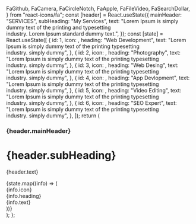   FaGithub,
  FaCamera,
  FaCircleNotch,
  FaApple,
  FaFileVideo,
  FaSearchDollar,
} from "react-icons/fa";
  const [header] = React.useState({
    mainHeader: "SERVICES",
    subHeading: "My Services",
    text:
      "Lorem Ipsum is simply dummy text of the printing and typesetting\
    industry. Lorem Ipsum standard dummy text.",
  });
  const [state] = React.useState([
    {
      id: 1,
      icon: <FaGithub className="commonIcons" />,
      heading: "Web Development",
      text:
        "Lorem Ipsum is simply dummy text of the printing typesetting\
      industry. simply dummy",
    },
    {
      id: 2,
      icon: <FaCamera className="commonIcons" />,
      heading: "Photography",
      text:
        "Lorem Ipsum is simply dummy text of the printing typesetting\
        industry. simply dummy",
    },
    {
      id: 3,
      icon: <FaCircleNotch className="commonIcons" />,
      heading: "Web Desing",
      text:
        "Lorem Ipsum is simply dummy text of the printing typesetting\
        industry. simply dummy",
    },
    {
      id: 4,
      icon: <FaApple className="commonIcons" />,
      heading: "App Devlopment",
      text:
        "Lorem Ipsum is simply dummy text of the printing typesetting\
        industry. simply dummy",
    },
    {
      id: 5,
      icon: <FaFileVideo className="commonIcons" />,
      heading: "Video Editing",
      text:
        "Lorem Ipsum is simply dummy text of the printing typesetting\
        industry. simply dummy",
    },
    {
      id: 6,
      icon: <FaSearchDollar className="commonIcons" />,
      heading: "SEO Expert",
      text:
        "Lorem Ipsum is simply dummy text of the printing typesetting\
        industry. simply dummy",
    },
  ]);
  return (
    <div className="services">
      <div className="container">
        <div className="services__header">
          <div className="common">
            <h3 className="heading">{header.mainHeader}</h3>
            <h1 className="mainHeader">{header.subHeading}</h1>
            <p className="mainContent">{header.text}</p>
            <div className="commonBorder"></div>
          </div>
          <div className="row bgMain">
            {state.map((info) => (
              <div className="col-4 bgMain">
                <div className="services__box">
                  {info.icon}
                  <div className="services__box-header">{info.heading}</div>
                  <div className="services__box-p">{info.text}</div>
                </div>
              </div>
            ))}
          </div>
        </div>
      </div>
    </div>
  );
};

<Services></Services>
